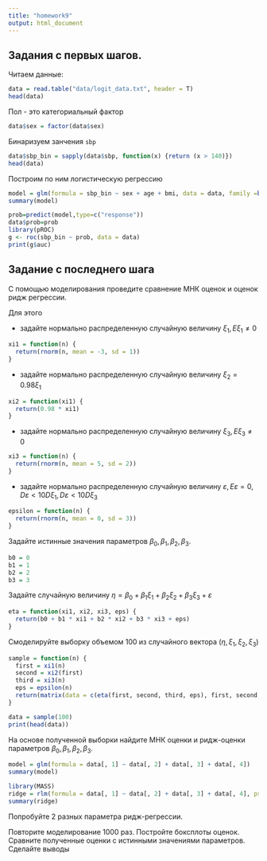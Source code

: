 ```yaml
---
title: "homework9"
output: html_document
---
```


## Задания с первых шагов.
Читаем данные:
```r
data = read.table("data/logit_data.txt", header = T)
head(data)
```
Пол - это категориальный фактор
```r
data$sex = factor(data$sex)
```

Бинаризуем занчения `sbp`
```r
data$sbp_bin = sapply(data$sbp, function(x) {return (x > 140)})
head(data)
```


Построим по ним логистическую регрессию
```r
model = glm(formula = sbp_bin ~ sex + age + bmi, data = data, family =binomial(link='logit')) 
summary(model)
```
```r
prob=predict(model,type=c("response"))
data$prob=prob
library(pROC)
g <- roc(sbp_bin ~ prob, data = data)
print(g$auc)
```

## Задание с последнего шага
С помощью моделирования проведите сравнение МНК оценок и оценок ридж регрессии.

Для этого 

* задайте нормально распределенную случайную величину $\xi_1, E\xi_1\neq0$ 
```r
xi1 = function(n) {
  return(rnorm(n, mean = -3, sd = 1))
}
```

* задайте нормально распределенную случайную величину $\xi_2=0.98\xi_1$
```r
xi2 = function(xi1) {
  return(0.98 * xi1)
}
```

* задайте нормально распределенную случайную величину $\xi_3, E\xi_3 \neq 0$
```r
xi3 = function(n) {
  return(rnorm(n, mean = 5, sd = 2))
}
```

* задайте нормально распределенную случайную величину $\varepsilon, E\varepsilon = 0, D\varepsilon < 10 D\xi_1, D\varepsilon < 10D\xi_3$
```r
epsilon = function(n) {
  return(rnorm(n, mean = 0, sd = 3))
}
```

Задайте истинные значения параметров $β_0,  β_1, β_2, β_3$.
```r
b0 = 0
b1 = 1
b2 = 2
b3 = 3
```


Задайте случайную величину $η=β_0+β_1ξ_1+β_2ξ_2+β_3ξ_3+ε$
```r
eta = function(xi1, xi2, xi3, eps) {
  return(b0 + b1 * xi1 + b2 * xi2 + b3 * xi3 + eps)
}
```


Смоделируйте выборку объемом 100 из случайного вектора $(η,ξ_1,ξ_2,ξ_3)$
```r
sample = function(n) {
  first = xi1(n)
  second = xi2(first)
  third = xi3(n)
  eps = epsilon(n)
  return(matrix(data = c(eta(first, second, third, eps), first, second, third), nrow = n, ncol = 4))
}
```

```r
data = sample(100)
print(head(data))
```


На основе полученной выборки найдите МНК оценки и ридж-оценки параметров $β_0,β_1,β_2,β_3$.
```r
model = glm(formula = data[, 1] ~ data[, 2] + data[, 3] + data[, 4])
summary(model)
```

```r
library(MASS)
ridge = rlm(formula = data[, 1] ~ data[, 2] + data[, 3] + data[, 4], psi = psi.huber)
summary(ridge)
```


Попробуйте 2 разных параметра ридж-регрессии.

Повторите моделирование 1000 раз. Постройте боксплоты оценок. Сравните полученные оценки с истинными значениями параметров. Сделайте выводы